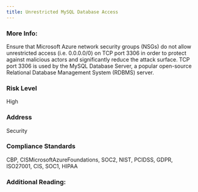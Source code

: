 ```yaml
---
title: Unrestricted MySQL Database Access
---
```


### More Info:

Ensure that Microsoft Azure network security groups (NSGs) do not allow unrestricted access (i.e. 0.0.0.0/0) on TCP port 3306 in order to protect against malicious actors and significantly reduce the attack surface. TCP port 3306 is used by the MySQL Database Server, a popular open-source Relational Database Management System (RDBMS) server.

### Risk Level

High

### Address

Security

### Compliance Standards

CBP, CISMicrosoftAzureFoundations, SOC2, NIST, PCIDSS, GDPR, ISO27001, CIS, SOC1, HIPAA

### Additional Reading:
